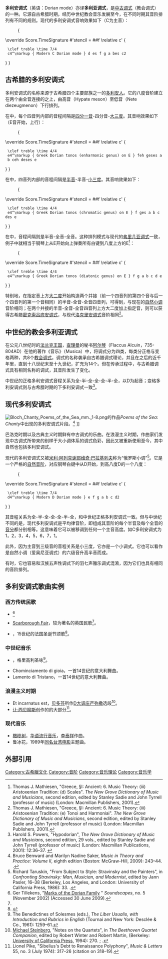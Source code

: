 '''多利安调式'''（英语：Dorian mode）亦译'''多利亚调式'''，是[[中古调式|中古调式]]（教会调式）的一种。它源自古希腊时期，经历中世纪教会音乐发展至今，在不同时期其音阶排列有不同的规则。现代的多利安调式音响效果如下（C为主音）：

:<score vorbis="1"> {
\override Score.TimeSignature #'stencil = ##f
\relative c' { 
  \clef treble \time 7/4
  c4^\markup { Modern C Dorian mode } d es f g a bes c2

} }
</score>

== 古希腊的多利安调式 ==
多利安调式的名称来源于古希腊四个主要部族之一的[[多利安人|多利安人]]。它的八度音阶建立在两个由全音连接的{{link-en|四音列|tetrachords}}之上，由高音（Hypate meson）至低音（Nete diezeugmenon）下行排列。

在{{link-en|四分音列音属（Enharmonic genus）|enharmonic genus}}中，每个四音列内部的音程间隔是[[四分音|四分一音]]-四分音-[[大三度|大三度]]。其音响效果如下（E音开始，上行）：

:<score vorbis="1" lang="lilypond"> {
\override Score.TimeSignature #'stencil = ##f
\relative c' { 
  \clef treble \time 4/4
  e4^\markup { Greek Dorian tonos (enharmonic genus) on E } feh geses a b ceh deses e

} }
</score>

在{{link-en|半音音列音属（Chromatic genus）|chromatic genus}}中，四音列内部的音程间隔是[[半音|半音]]-半音-[[小三度|小三度]]。其音响效果如下：

:<score vorbis="1" lang="lilypond"> {
\override Score.TimeSignature #'stencil = ##f
\relative c' { 
  \clef treble \time 4/4
  e4^\markup { Greek Dorian tonos (chromatic genus) on E } f ges a b c des e

} }
</score>

在{{link-en|自然音列音属（diatonic genus）|diatonic genus}}中，音程间隔则是半音-全音-全音。这种排列模式与现代的[[弗里几亚调式|弗里几亚调式]]一致，例子中就相当于钢琴上从E开始向上弹奏所有白键到八度上方的E<ref>Thomas J. Mathiesen, "Greece, §I: Ancient: 6. Music Theory: (iii) Aristoxenian Tradition: (d) Scales". ''The New Grove Dictionary of Music and Musicians'', second edition, edited by Stanley Sadie and John Tyrrell (professor of music) (London: Macmillan Publishers, 2001).</ref>：

:<score vorbis="1" lang="lilypond"> {
\override Score.TimeSignature #'stencil = ##f
\relative c' { 
  \clef treble \time 4/4
  e4^\markup { Greek Dorian tonos (diatonic genus) on E } f g a b c d e

} }
</score>

特别地，在指定音上方[[大二度|大二度]]开始构造两个并接（前一个四音列的第四个音与后一个四音列的第一个音相同）的半音-全音-全音四音列，可得到{{link-en|下多利安调式|Hypodorian}}，与现在的[[自然小调|自然小调]]音阶相同；在两个并接的半音-全音-全音四音列上方大二度加上指定音，则可以获得古希腊[[密克索吕底安调式|密克索吕底安调式]]，与现代[[洛克里安调式|洛克里安调式]]音阶相同<ref>Thomas J. Mathiesen, "Greece, §I: Ancient: 6. Music Theory: (iii) Aristoxenian Tradition: (e) Tonoi and Harmoniai". ''The New Grove Dictionary of Music and Musicians'', second edition, edited by Stanley Sadie and John Tyrrell (professor of music) (London: Macmillan Publishers, 2001).</ref>。

== 中世纪的教会多利亚调式 ==

在公元八世纪时的[[法兰克王国|法兰克王国]]，[[查理曼|查理曼]]的秘书[[阿尔琴|阿尔琴]]（Flaccus Alcuin，735-804AD）在他的著作《音乐》（Musica）中，将调式分为四类，每类分正格与变格两种，共8个[[教会调式|教会调式]]。调式的名称袭承自古希腊调式理论，并且在之后的近千年里，直到十八世纪末至十九世纪，扩充为14个。但在传承过程中，与古希腊调式具有相同名称的调式，其音阶发生了变化。

中世纪的正格多利安调式音程关系为全-半-全-全-全-半-全，以D为起音；变格多利安调式则与古希腊时期的下多利安调式一致<ref>Harold S. Powers, "Hypodorian", ''The New Grove Dictionary of Music and Musicians'', second edition, 29 vols., edited by Stanley Sadie and John Tyrrell (professor of music) (London: Macmillan Publications, 2001): 12:36–37. {{ISBN|978-1-56159-239-5}}</ref>。

== 现代多利安调式 ==
[[File:Bloch_Chanty_Poems_of_the_Sea_mm._1-8.png|thumb]]的作品''Poems of the Sea: Chanty''中出现的多利安调式片段。<ref>Bruce Benward and Marilyn Nadine Saker, ''Music in Theory and Practice: Volume II'', eighth edition (Boston: McGraw-Hill, 2009): 243–44. {{ISBN|978-0-07-310188-0}}.</ref> {{audio|Bloch Chanty Poems of the Sea, mm. 1-8.mid|Play}}]]

巴洛克时期以及古典主义时期鲜有中古调式的乐曲。在浪漫主义时期，作曲家们发现中古调式所带来的别样于大小调体系的调式色彩，因此又被重新使用至今，其中自然也包括多利安调式。

现代的多利安调式又被[[米利·阿列克谢耶维奇·巴拉基列夫|米利·阿列克谢耶维奇·巴拉基列夫]]称为“俄罗斯小调”<ref>Richard Taruskin, "From Subject to Style: Stravinsky and the Painters", in ''Confronting Stravinsky: Man, Musician, and Modernist'', edited by Jann Pasler, 16–38 (Berkeley, Los Angeles, and London: University of California Press, 1986): 33. {{ISBN|0-520-05403-2}}.</ref>。它是一个严格的[[自然音阶|自然音阶]]，对应钢琴白键中从D开始，到高八度D的一个八度：

:<score vorbis="1" lang="lilypond"> {
\override Score.TimeSignature #'stencil = ##f
\relative c' { 
  \clef treble \time 7/4
  d4^\markup { Modern D Dorian mode } e f g a b c d2

} }
</score>

其音程关系为全-半-全-全-全-半-全，和中世纪正格多利安调式一致。但与中世纪不同的是，现代多利安调式是平均律音阶，即组成其音阶的每个半音及每个全音的[[音分|音分]]都分别相等。这意味着它可以被移调到任何一个主音高度。如C多利安调式为1，2，{{music|b}}3，4，5，6，{{music|b}}7，1。

此外，因为主音到三级音的音程关系是小三度，它亦是一个小调式。它也可以看作是自然小调（爱奥尼亚调式）的六级音升高半音而成。

有时，它也容易和汉族五声性调式下的羽七声雅乐调式混淆，因为它们也具有相同的音阶排列。

== 多利安调式歌曲实例 ==
=== 西方传统民歌 ===
* {{link-en|Drunken Sailor|Drunken Sailor}}<ref name=Tillekens>Ger Tillekens, "[http://www.icce.rug.nl/~soundscapes/VOLUME05/Dorian_family.shtml Marks of the Dorian Family] {{Wayback|url=http://www.icce.rug.nl/~soundscapes/VOLUME05/Dorian_family.shtml |date=20200730024530 }}" ''Soundscapes'', no. 5 (November 2002) (Accessed 30 June 2009).</ref>
* [[斯卡伯勒集市_(民歌)|Scarborough Fair]]，较为著名的英国民歌<ref name=Tillekens/>。
* {{link-en|Noël nouvelet|List of Christmas carols#French}}，15世纪的法国圣诞节颂歌<ref>{{cite web|url=http://www.hymnsandcarolsofchristmas.com/Hymns_and_Carols/NonEnglish/noel_nouvelet.htm|title=Noel Nouvelet – French Noel|website=www.hymnsandcarolsofchristmas.com|accessdate=18 December 2019|archive-date=2020-07-30|archive-url=https://web.archive.org/web/20200730012658/http://www.hymnsandcarolsofchristmas.com/Hymns_and_Carols/NonEnglish/noel_nouvelet.htm|dead-url=yes}}</ref>。

=== 中世纪音乐 ===
* {{link-en|Ave maris stella|Ave maris stella}}，格里高利圣咏<ref>The Benedictines of Solesmes (eds.), ''The Liber Usualis, with Introduction and Rubrics in English'' (Tournai and New York: Desclée & Co., 1961): 1259–61.</ref>。
* Chominciamento di gioia，一首14世纪的意大利舞曲。
* Lamento di Tristano，一首14世纪的意大利舞曲。

=== 浪漫主义时期 ===
* Et incarnatus est，[[贝多芬|贝多芬]]所作[[庄严弥撒_(贝多芬)|D大调庄严弥撒]]选段<ref>[[Michael_Steinberg_(music_critic)|Michael Steinberg]], "Notes on the Quartets", in ''The Beethoven Quartet Companion'', edited by Robert Winter and Robert Martin,{{Page needed|date=March 2012}}<!--Inclusive page numbers of Steinberg's chapter needed.--> (Berkeley: [[University_of_California_Press|University of California Press]], 1994): 270. {{ISBN|978-0-520-20420-1}}; {{oclc|27034831}}.</ref>。
* [[让·西贝柳斯|让·西贝柳斯]]创作的{{link-en|《第六交响曲》|Symphony No. 6 (Sibelius)}}的大部分<ref>Lionel Pike, "Sibelius's Debt to Renaissance Polyphony", ''Music & Letters'' 55, no. 3 (July 1974): 317–26 (citation on 318–19).</ref>。

=== 现代音乐 ===
* [[橄榄树_(歌曲)|橄榄树]]，[[华语流行音乐|华语流行音乐]]，[[李泰祥|李泰祥]]作曲。
* 鲁冰花，1989年[[鲁冰花_(1989年电影)|同名台湾电影]]主题曲。

== 外部引用 ==

<references />

[[Category:古希臘文化|Category:古希臘文化]]
[[Category:音阶|Category:音阶]]
[[Category:音乐理论|Category:音乐理论]]
[[Category:音乐学|Category:音乐学]]